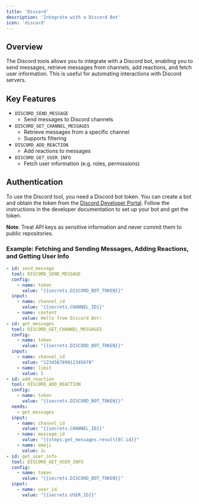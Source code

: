 ```yaml
---
title: 'Discord'
description: 'Integrate with a Discord Bot'
icon: 'discord'
---
```



## Overview
The Discord tools allows you to integrate with a Discord bot, enabling you to send messages, retrieve messages from channels, add reactions, and fetch user information. This is useful for automating interactions with Discord servers.

## Key Features
- `DISCORD_SEND_MESSAGE`
  - Send messages to Discord channels
- `DISCORD_GET_CHANNEL_MESSAGES`
  - Retrieve messages from a specific channel
  - Supports filtering
- `DISCORD_ADD_REACTION`
  - Add reactions to messages
- `DISCORD_GET_USER_INFO`
  - Fetch user information (e.g. roles, permissions)

## Authentication

To use the Discord tool, you need a Discord bot token. You can create a bot and obtain the token from the [Discord Developer Portal](https://discord.com/developers/applications). Follow the instructions in the developer documentation to set up your bot and get the token.

**Note**: Treat API keys as sensitive information and never commit them to public repositories.

### Example: Fetching and Sending Messages, Adding Reactions, and Getting User Info
```yaml
- id: send_message
  tool: DISCORD_SEND_MESSAGE
  config:
    - name: token
      value: "{{secrets.DISCORD_BOT_TOKEN}}"
  input:
    - name: channel_id
      value: "{{secrets.CHANNEL_ID}}"
    - name: content
      value: Hello from Discord Bot!
- id: get_messages
  tool: DISCORD_GET_CHANNEL_MESSAGES
  config:
    - name: token
      value: "{{secrets.DISCORD_BOT_TOKEN}}"
  input:
    - name: channel_id
      value: "123456789012345678"
    - name: limit
      value: 5
- id: add_reaction
  tool: DISCORD_ADD_REACTION
  config:
    - name: token
      value: "{{secrets.DISCORD_BOT_TOKEN}}"
  needs:
    - get_messages
  input:
    - name: channel_id
      value: "{{secrets.CHANNEL_ID}}"
    - name: message_id
      value: "{{steps.get_messages.result[0].id}}"
    - name: emoji
      value: 👍
- id: get_user_info
  tool: DISCORD_GET_USER_INFO
  config:
    - name: token
      value: "{{secrets.DISCORD_BOT_TOKEN}}"
  input:
    - name: user_id
      value: "{{secrets.USER_ID}}"
```
